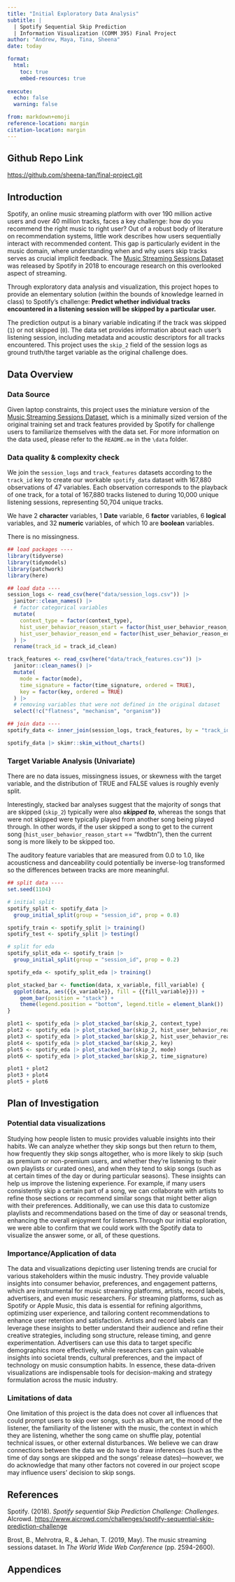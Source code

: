 ```yaml
---
title: "Initial Exploratory Data Analysis"
subtitle: |
  | Spotify Sequential Skip Prediction
  | Information Visualization (COMM 395) Final Project
author: "Andrew, Maya, Tina, Sheena"
date: today

format:
  html:
    toc: true
    embed-resources: true
    
execute:
  echo: false
  warning: false

from: markdown+emoji 
reference-location: margin
citation-location: margin
---
```


::: {.callout-tip icon=false}

## Github Repo Link

[https://github.com/sheena-tan/final-project.git](https://github.com/sheena-tan/final-project.git)

:::

## Introduction

Spotify, an online music streaming platform with over 190 million active users and over 40 million tracks, faces a key challenge: how do you recommend the right music to right user? Out of a robust body of literature on recommendation systems, little work describes how users sequentially interact with recommended content. This gap is particularly evident in the music domain, where understanding when and why users skip tracks serves as crucial implicit feedback. The [Music Streaming Sessions Dataset](https://www.aicrowd.com/challenges/spotify-sequential-skip-prediction-challenge) was released by Spotify in 2018 to encourage research on this overlooked aspect of streaming. 

Through exploratory data analysis and visualization, this project hopes to provide an elementary solution (within the bounds of knowledge learned in class) to Spotify's challenge: **Predict whether individual tracks encountered in a listening session will be skipped by a particular user.** 

The prediction output is a binary variable indicating if the track was skipped (`1`) or not skipped (`0`). The data set provides information about each user's listening session, including metadata and acoustic descriptors for all tracks encountered. This project uses the `skip_2` field of the session logs as ground truth/the target variable as the original challenge does. 

## Data Overview

### Data Source

Given laptop constraints, this project uses the miniature version of the [Music Streaming Sessions Dataset](https://www.aicrowd.com/challenges/spotify-sequential-skip-prediction-challenge), which is a minimally sized version of the original training set and track features provided by Spotify for challenge users to familiarize themselves with the data set. For more information on the data used, please refer to the `README.me` in the `\data` folder.

### Data quality & complexity check

We join the `session_logs` and `track_features` datasets according to the `track_id` key to create our workable `spotify_data` dataset with 167,880 observations of 47 variables. Each observation corresponds to the playback of one track, for a total of 167,880 tracks listened to during 10,000 unique listening sessions, representing 50,704 unique tracks. 

We have 2 **character** variables, 1 **Date** variable, 6 **factor** variables, 6 **logical** variables, and 32 **numeric** variables, of which 10 are **boolean** variables. 

There is no missingness.

```r
## load packages ----
library(tidyverse)
library(tidymodels)
library(patchwork)
library(here)

## load data ----
session_logs <- read_csv(here("data/session_logs.csv")) |>
  janitor::clean_names() |>
  # factor categorical variables
  mutate(
    context_type = factor(context_type),
    hist_user_behavior_reason_start = factor(hist_user_behavior_reason_start),
    hist_user_behavior_reason_end = factor(hist_user_behavior_reason_end)
  ) |>
  rename(track_id = track_id_clean)

track_features <- read_csv(here("data/track_features.csv")) |>
  janitor::clean_names() |>
  mutate(
    mode = factor(mode),
    time_signature = factor(time_signature, ordered = TRUE),
    key = factor(key, ordered = TRUE)
  ) |>
  # removing variables that were not defined in the original dataset
  select(!c("flatness", "mechanism", "organism"))

## join data ----
spotify_data <- inner_join(session_logs, track_features, by = "track_id")

spotify_data |> skimr::skim_without_charts()
```

### Target Variable Analysis (Univariate)
There are no data issues, missingness issues, or skewness with the target variable, and the distribution of TRUE and FALSE values is roughly evenly split. 

Interestingly, stacked bar analyses suggest that the majority of songs that are skipped (`skip_2`) typically were also ***skipped to***, whereas the songs that were not skipped were typically played from another song being played through. In other words, if the user skipped a song to get to the current song (`hist_user_behavior_reason_start` == "fwdbtn"), then the current song is more likely to be skipped too. 

The auditory feature variables that are measured from 0.0 to 1.0, like acousticness and danceability could potentially be inverse-log transformed so the differences between tracks are more meaningful. 

```r
## split data ----
set.seed(1104)

# initial split
spotify_split <- spotify_data |>
  group_initial_split(group = "session_id", prop = 0.8)

spotify_train <- spotify_split |> training()
spotify_test <- spotify_split |> testing()

# split for eda
spotify_split_eda <- spotify_train |>
  group_initial_split(group = "session_id", prop = 0.2)

spotify_eda <- spotify_split_eda |> training()

plot_stacked_bar <- function(data, x_variable, fill_variable) {
  ggplot(data, aes({{x_variable}}, fill = {{fill_variable}})) +
    geom_bar(position = "stack") +
    theme(legend.position = "bottom", legend.title = element_blank())
}

plot1 <- spotify_eda |> plot_stacked_bar(skip_2, context_type)
plot2 <- spotify_eda |> plot_stacked_bar(skip_2, hist_user_behavior_reason_start)
plot3 <- spotify_eda |> plot_stacked_bar(skip_2, hist_user_behavior_reason_end)
plot4 <- spotify_eda |> plot_stacked_bar(skip_2, key)
plot5 <- spotify_eda |> plot_stacked_bar(skip_2, mode)
plot6 <- spotify_eda |> plot_stacked_bar(skip_2, time_signature)

plot1 + plot2
plot3 + plot4
plot5 + plot6

```

## Plan of Investigation

### Potential data visualizations
Studying how people listen to music provides valuable insights into their habits. We can analyze whether they skip songs but then return to them, how frequently they skip songs altogether, who is more likely to skip (such as premium or non-premium users, and whether they're listening to their own playlists or curated ones), and when they tend to skip songs (such as at certain times of the day or during particular seasons). These insights can help us improve the listening experience. For example, if many users consistently skip a certain part of a song, we can collaborate with artists to refine those sections or recommend similar songs that might better align with their preferences. Additionally, we can use this data to customize playlists and recommendations based on the time of day or seasonal trends, enhancing the overall enjoyment for listeners.Through our initial exploration, we were able to confirm that we could work with the Spotify data to visualize the answer some, or all, of these questions.

### Importance/Application of data
The data and visualizations depicting user listening trends are crucial for various stakeholders within the music industry. They provide valuable insights into consumer behavior, preferences, and engagement patterns, which are instrumental for music streaming platforms, artists, record labels, advertisers, and even music researchers. For streaming platforms, such as Spotify or Apple Music, this data is essential for refining algorithms, optimizing user experience, and tailoring content recommendations to enhance user retention and satisfaction. Artists and record labels can leverage these insights to better understand their audience and refine their creative strategies, including song structure, release timing, and genre experimentation. Advertisers can use this data to target specific demographics more effectively, while researchers can gain valuable insights into societal trends, cultural preferences, and the impact of technology on music consumption habits. In essence, these data-driven visualizations are indispensable tools for decision-making and strategy formulation across the music industry.

### Limitations of data
One limitation of this project is the data does not cover all influences that could prompt users to skip over songs, such as album art, the mood of the listener, the familiarity of the listener with the music, the context in which they are listening, whether the song came on shuffle play, potential technical issues, or other external disturbances. We believe we can draw connections between the data we do have to draw inferences (such as the time of day songs are skipped and the songs’ release dates)—however, we do acknowledge that many other factors not covered in our project scope may influence users’ decision to skip songs.

## References
Spotify. (2018). *Spotify sequential Skip Prediction Challenge: Challenges*. AIcrowd. [https://www.aicrowd.com/challenges/spotify-sequential-skip-prediction-challenge](https://www.aicrowd.com/challenges/spotify-sequential-skip-prediction-challenge)

Brost, B., Mehrotra, R., & Jehan, T. (2019, May). The music streaming sessions dataset. In *The World Wide Web Conference* (pp. 2594-2600).

## Appendices

